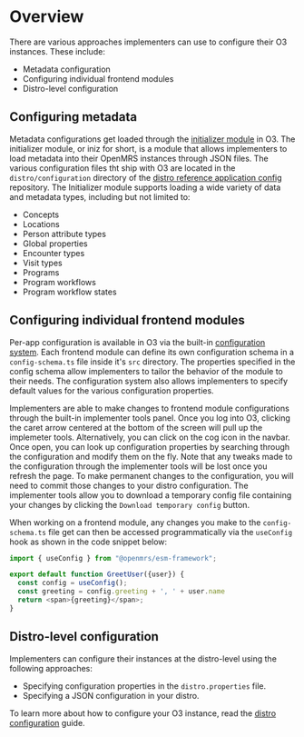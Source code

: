 # Overview

There are various approaches implementers can use to configure their O3 instances. These include:

- Metadata configuration
- Configuring individual frontend modules
- Distro-level configuration

## Configuring metadata

Metadata configurations get loaded through the [initializer module](https://github.com/mekomsolutions/openmrs-module-initializer) in O3. The initializer module, or iniz for short, is a module that allows implementers to load metadata into their OpenMRS instances through JSON files. The various configuration files tht ship with O3 are located in the `distro/configuration` directory of the [distro reference application config](https://github.com/openmrs/openmrs-distro-referenceapplication/tree/main/distro/configuration) repository. The Initializer module supports loading a wide variety of data and metadata types, including but not limited to:

- Concepts
- Locations
- Person attribute types
- Global properties
- Encounter types
- Visit types
- Programs
- Program workflows
- Program workflow states

## Configuring individual frontend modules

Per-app configuration is available in O3 via the built-in [configuration system](/docs/configuration-system). Each frontend module can define its own configuration schema in a `config-schema.ts` file inside it's `src` directory. The properties specified in the config schema allow implementers to tailor the behavior of the module to their needs. The configuration system also allows implementers to specify default values for the various configuration properties. 

Implementers are able to make changes to frontend module configurations through the built-in implementer tools panel. Once you log into O3, clicking the caret arrow centered at the bottom of the screen will pull up the implemeter tools. Alternatively, you can click on the cog icon in the navbar. Once open, you can look up configuration properties by searching through the configuration and modify them on the fly. Note that any tweaks made to the configuration through the implementer tools will be lost once you refresh the page. To make permanent changes to the configuration, you will need to commit those changes to your distro configuration. The implementer tools allow you to download a temporary config file containing your changes by clicking the `Download temporary config` button.

When working on a frontend module, any changes you make to the `config-schema.ts` file get can then be accessed programmatically via the `useConfig` hook as shown in the code snippet below:

```ts
import { useConfig } from "@openmrs/esm-framework";

export default function GreetUser({user}) {
  const config = useConfig();
  const greeting = config.greeting + ', ' + user.name
  return <span>{greeting}</span>;
}
```

## Distro-level configuration

Implementers can configure their instances at the distro-level using the following approaches:

- Specifying configuration properties in the `distro.properties` file.
- Specifying a JSON configuration in your distro.

To learn more about how to configure your O3 instance, read the [distro configuration](/docs/configuring-o3/configuring-your-o3-instance) guide.